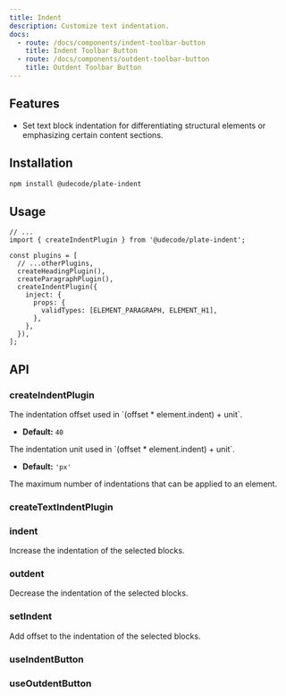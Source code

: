 ```yaml
---
title: Indent
description: Customize text indentation.
docs:
  - route: /docs/components/indent-toolbar-button
    title: Indent Toolbar Button
  - route: /docs/components/outdent-toolbar-button
    title: Outdent Toolbar Button
---
```


<ComponentPreview name="playground-demo" id="indent" />

<PackageInfo>

## Features

- Set text block indentation for differentiating structural elements or emphasizing certain content sections.

</PackageInfo>

## Installation

```bash
npm install @udecode/plate-indent
```

## Usage

```tsx
// ...
import { createIndentPlugin } from '@udecode/plate-indent';

const plugins = [
  // ...otherPlugins,
  createHeadingPlugin(),
  createParagraphPlugin(),
  createIndentPlugin({
    inject: {
      props: {
        validTypes: [ELEMENT_PARAGRAPH, ELEMENT_H1],
      },
    },
  }),
];
```

## API

### createIndentPlugin

<APIAttributes>
<APIItem name="offset" type="number" optional>
The indentation offset used in `(offset * element.indent) + unit`.

- **Default:** `40`

</APIItem>
<APIItem name="unit" type="string" optional>
The indentation unit used in `(offset * element.indent) + unit`.

- **Default:** `'px'`

</APIItem>
<APIItem name="indentMax" type="number" optional>
The maximum number of indentations that can be applied to an element.
</APIItem>
</APIAttributes>

### createTextIndentPlugin

### indent

Increase the indentation of the selected blocks.

### outdent

Decrease the indentation of the selected blocks.

### setIndent

Add offset to the indentation of the selected blocks.

### useIndentButton

### useOutdentButton
